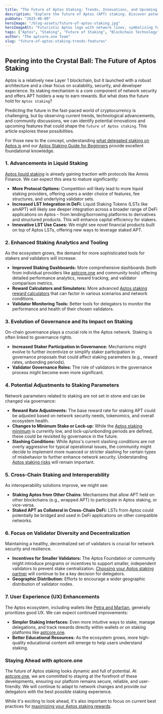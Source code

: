 ```yaml
---
title: "The Future of Aptos Staking: Trends, Innovations, and Upcoming Features"
description: "Explore the future of Aptos (APT) staking. Discover potential trends, innovations like advanced liquid staking, governance impacts, and upcoming features that could shape APT rewards."
pubDate: "2025-06-09"
heroImage: "/blog-assets/future-of-aptos-staking.jpg"  
heroImageAlt: "Futuristic Aptos logo with network lines, symbolizing future trends and innovations in APT staking"
tags: ["Aptos", "Staking", "Future of Staking", "Blockchain Technology", "APT", "Crypto Trends", "Innovation", "aptcore.one"]
author: "The aptcore.one Team"
slug: "future-of-aptos-staking-trends-features"
---
```


## Peering into the Crystal Ball: The Future of Aptos Staking

Aptos is a relatively new Layer 1 blockchain, but it launched with a robust architecture and a clear focus on scalability, security, and developer experience. Its staking mechanism is a core component of network security and offers APT holders a way to earn rewards. But what does the future hold for `Aptos staking`?

Predicting the future in the fast-paced world of cryptocurrency is challenging, but by observing current trends, technological advancements, and community discussions, we can identify potential innovations and upcoming features that could shape the `future of Aptos staking`. This article explores these possibilities.

For those new to the concept, understanding [what delegated staking on Aptos is](/blog/what-is-delegated-staking-on-aptos-how-it-works) and our [Aptos Staking Guide for Beginners](/blog/aptos-staking-guide-beginners) provide excellent foundational knowledge.

### 1. Advancements in Liquid Staking

[Aptos liquid staking](/blog/aptos-liquid-staking-deep-dive) is already gaining traction with protocols like Amnis Finance. We can expect this area to mature significantly:

* **More Protocol Options:** Competition will likely lead to more liquid staking providers, offering users a wider choice of features, fee structures, and underlying validator sets.
* **Increased LST Integration in DeFi:** Liquid Staking Tokens (LSTs like amAPT) will likely see deeper integration across a broader range of DeFi applications on Aptos – from lending/borrowing platforms to derivatives and structured products. This will enhance capital efficiency for stakers.
* **Innovative LST Use Cases:** We might see novel financial products built on top of Aptos LSTs, offering new ways to leverage staked APT.

### 2. Enhanced Staking Analytics and Tooling

As the ecosystem grows, the demand for more sophisticated tools for stakers and validators will increase:

* **Improved Staking Dashboards:** More comprehensive dashboards (both from individual providers like [aptcore.one](https://aptcore.one) and community tools) offering detailed performance analytics, reward tracking, and validator comparison metrics.
* **Reward Calculators and Simulators:** More advanced [Aptos staking reward calculators](/blog/aptos-rewards-apr-apy-explained) that can factor in various scenarios and network conditions.
* **Validator Monitoring Tools:** Better tools for delegators to monitor the performance and health of their chosen validators.

### 3. Evolution of Governance and Its Impact on Staking

On-chain governance plays a crucial role in the Aptos network. Staking is often linked to governance rights.

* **Increased Staker Participation in Governance:** Mechanisms might evolve to further incentivize or simplify staker participation in governance proposals that could affect staking parameters (e.g., reward rates, unbonding periods).
* **Validator Governance Roles:** The role of validators in the governance process might become even more significant.

### 4. Potential Adjustments to Staking Parameters

Network parameters related to staking are not set in stone and can be changed via governance:

* **Reward Rate Adjustments:** The base reward rate for staking APT could be adjusted based on network security needs, tokenomics, and overall ecosystem health.
* **Changes to Minimum Stake or Lock-up:** While the [Aptos staking minimum](/blog/aptos-staking-minimum-how-much-apt-to-start) is currently low, and lock-up/unbonding periods are defined, these could be revisited by governance in the future.
* **Slashing Conditions:** While Aptos's current slashing conditions are not overly aggressive for typical operational issues, the community might decide to implement more nuanced or stricter slashing for certain types of misbehavior to further enhance network security. Understanding [Aptos staking risks](/blog/risks-of-aptos-staking-how-to-mitigate-them) will remain important.

### 5. Cross-Chain Staking and Interoperability

As interoperability solutions improve, we might see:

* **Staking Aptos from Other Chains:** Mechanisms that allow APT held on other blockchains (e.g., wrapped APT) to participate in Aptos staking, or vice-versa.
* **Staked APT as Collateral in Cross-Chain DeFi:** LSTs from Aptos could potentially be bridged and used in DeFi applications on other compatible networks.

### 6. Focus on Validator Diversity and Decentralization

Maintaining a healthy, decentralized set of validators is crucial for network security and resilience.

* **Incentives for Smaller Validators:** The Aptos Foundation or community might introduce programs or incentives to support smaller, independent validators to prevent stake centralization. [Choosing your Aptos staking partner](/blog/choosing-aptos-staking-partner) will continue to be a key decision for delegators.
* **Geographic Distribution:** Efforts to encourage a wider geographic distribution of validator nodes.

### 7. User Experience (UX) Enhancements

The Aptos ecosystem, including wallets like [Petra and Martian](/blog/comparing-top-aptos-staking-wallets), generally prioritizes good UX. We can expect continued improvements:

* **Simpler Staking Interfaces:** Even more intuitive ways to stake, manage delegations, and track rewards directly within wallets or on staking platforms like [aptcore.one](https://aptcore.one).
* **Better Educational Resources:** As the ecosystem grows, more high-quality educational content will emerge to help users understand staking.

### Staying Ahead with aptcore.one

The future of Aptos staking looks dynamic and full of potential. At [aptcore.one](https://aptcore.one), we are committed to staying at the forefront of these developments, ensuring our platform remains secure, reliable, and user-friendly. We will continue to adapt to network changes and provide our delegators with the best possible staking experience.

While it's exciting to look ahead, it's also important to focus on current best practices for [maximizing your Aptos staking rewards](/blog/maximizing-aptos-staking-rewards-tips-strategies).
